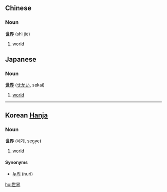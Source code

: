 ==Chinese==
===Noun===
'''[[世]][[界]]''' (shì jiè)
# [[world]]

==Japanese==
===Noun===
'''[[世]][[界]]''' ([[せかい]], sekai)

# [[world]]

----

==Korean [[Hanja]]==
===Noun===
'''[[世]][[界]]''' ([[세계]], segye)

# [[world]]

====Synonyms====
*[[누리]] (nuri)

[[hu:世界]]